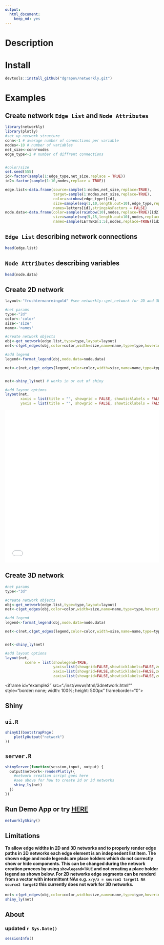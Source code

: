 ```yaml
---
output: 
  html_document: 
    keep_md: yes
---
```


# Description


# Install

```r
devtools::install_github("dgrapov/networkly.git")
```

# Examples
## Create network `Edge List` and `Node Attributes`
```r
library(networkly)
library(plotly)
#set up network structure
conn<-1 # average number of conenctions per variable
nodes<-10 # number of variables
net_size<-conn*nodes
edge_type<-2 # number of diffrent connections


#color/size
set.seed(555)
id<-factor(sample(1:edge_type,net_size,replace = TRUE))
id2<-factor(sample(1:10,nodes,replace = TRUE))

edge.list<-data.frame(source=sample(1:nodes,net_size,replace=TRUE),
                      target=sample(1:nodes,net_size,replace=TRUE),
                      color=rainbow(edge_type)[id],
                      size=sample(seq(1,10,length.out=10),edge_type,replace=TRUE)[id],
                      names=letters[id],stringsAsFactors = FALSE)
node.data<-data.frame(color=sample(rainbow(10),nodes,replace=TRUE)[id2],
                      size=sample(seq(5,15,length.out=10),nodes,replace=TRUE)[id2],
                      names=sample(LETTERS[1:5],nodes,replace=TRUE)[id2],stringsAsFactors = FALSE)
```
## `Edge List` describing network connections
```r
head(edge.list)
```

## `Node Attributes` describing variables
```r
head(node.data)
```

## Create 2D network
```r

layout<-"fruchtermanreingold" #see networkly::get_network for 2D and 3D options

#net params
type<-"2d"
color<-'color'
size<-'size'
name<-'names'

#create network objects
obj<-get_network(edge.list,type=type,layout=layout)
net<-c(get_edges(obj,color=color,width=size,name=name,type=type,hoverinfo="none",showlegend=FALSE),get_nodes(obj,node.data,color=color,size=size,name=name,type=type,hoverinfo="name",showlegend=FALSE))

#add legend
legend<-format_legend(obj,node.data=node.data)

net<-c(net,c(get_edges(legend,color=color,width=size,name=name,type=type,hoverinfo="none",showlegend=TRUE),get_nodes(legend,node.data=legend$node.data,color=color,size=size,name=name,type=type,hoverinfo="name",showlegend=TRUE)))


net<-shiny_ly(net) # works in or out of shiny

#add layout options
layout(net,
       xaxis = list(title = "", showgrid = FALSE, showticklabels = FALSE, zeroline = FALSE, hoverformat = '.2f'),
       yaxis = list(title = "", showgrid = FALSE, showticklabels = FALSE, zeroline = FALSE, hoverformat = '.2f'))

```
<iframe id="example1" src="./inst/www/html/2dnetwork.html" style="border: none; width: 100%; height: 500px" frameborder="0"></iframe>


## Create 3D network
```r

#net params
type<-"3d"

#create network objects
obj<-get_network(edge.list,type=type,layout=layout)
net<-c(get_edges(obj,color=color,width=size,name=name,type=type,hoverinfo="none",showlegend=FALSE),get_nodes(obj,node.data,color=color,size=size,name=name,type=type,hoverinfo="name",showlegend=FALSE))

#add legend
legend<-format_legend(obj,node.data=node.data)

net<-c(net,c(get_edges(legend,color=color,width=size,name=name,type=type,hoverinfo="none",showlegend=TRUE),get_nodes(legend,node.data=legend$node.data,color=color,size=size,name=name,type=type,hoverinfo="name",showlegend=TRUE)))


net<-shiny_ly(net) 

#add layout options
layout(net,
         scene = list(showlegend=TRUE,
                      yaxis=list(showgrid=FALSE,showticklabels=FALSE,zeroline=FALSE,title=""),
                      xaxis=list(showgrid=FALSE,showticklabels=FALSE,zeroline=FALSE,title=""),
                      zaxis=list(showgrid=FALSE,showticklabels=FALSE,zeroline=FALSE,title="")))

```
<iframe id="example2" src="./inst/www/html/3dnetwork.html"" style="border: none; width: 100%; height: 500px" frameborder="0"></iframe>

## Shiny
## `ui.R`
```r
shinyUI(bootstrapPage(
    plotlyOutput("network")
))

```
## `server.R` 
```r
shinyServer(function(session,input, output) {
  output$network<-renderPlotly({
    #network creation script goes here
    #see above for how to create 2d or 3d networks
    shiny_ly(net)
  })
})
```
## Run Demo App or try [HERE](http://ec2-52-22-43-130.compute-1.amazonaws.com:3838/demos/networkly/)
```r
networklyShiny()
```

## Limitations
#### To allow edge widths in 2D and 3D networks and to properly render edge paths in 3D networks each edge element is an indepnedent list item. The shown edge and node legends are place holders which do not correctly show or hide components. This can be changed during the network creation procces by using `showlegend=TRUE` and not creating a place holder legend as shown below. For 2D networks edge segments can be renderd from a vector with intermittent NAs e.g. `x/y/z = source1 target1 NA source2 target2` this currently does not work for 3D networks.
```r
net<-c(get_edges(obj,color=color,width=size,name=name,type=type,hoverinfo="none",showlegend=TRUE),get_nodes(obj,node.data,color=color,size=size,name=name,type=type,hoverinfo="name",showlegend=TRUE))
shiny_ly(net)
```  

## About
### updated `r Sys.Date()`

```r
sessionInfo()
```
